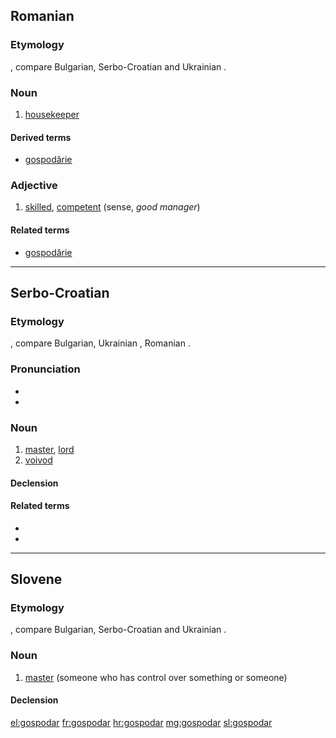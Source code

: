 ==Romanian==

===Etymology===
{{etyl|sla-pro|ro}}, compare Bulgarian, Serbo-Croatian and Ukrainian {{term|господар|lang=uk}}.

===Noun===
{{ro-noun}}

# [[housekeeper]]

====Derived terms====
* [[gospodărie]]

===Adjective===
{{ro-adj}}

# [[#English|skilled]], [[#English|competent]] (sense, ''good manager'')

====Related terms====
* [[gospodărie]] {{f}}

----

==Serbo-Croatian==

===Etymology===
{{etyl|sla-pro|sh}}, compare Bulgarian, Ukrainian {{term|господар|lang=uk}}, Romanian {{term|gospodar|lang=ro}}.

===Pronunciation===
* {{IPA|/ɡospǒdaːr/|lang=sh}}
* {{hyphenation|gos|po|dar}}

===Noun===
{{sh-noun|g=m|head=gospòdār|r|господар|госпо̀да̄р}}

# [[master]], [[lord]]
# [[voivod]]

====Declension====
{{sh-decl-noun
|gospodar|gospodari
|gospodára|gospodara
|gospodaru|gospodarima
|gospodara|gospodare
|gospodaru|gospodari
|gospodaru|gospodarima
|gospodarom|gospodarima
}}

====Related terms====
* {{l|sh|gospodarica|gospodàrica}}
* {{l|sh|gospodariti|gospodáriti}}

----

==Slovene==

===Etymology===
{{etyl|sla-pro|sl}}, compare Bulgarian, Serbo-Croatian and Ukrainian {{term|господар|lang=uk}}.

===Noun===
{{sl-noun|ma}}

# [[master]] (someone who has control over something or someone)

====Declension====
{{sl-decl-noun-m-j|gospodar|a=1}}

[[el:gospodar]]
[[fr:gospodar]]
[[hr:gospodar]]
[[mg:gospodar]]
[[sl:gospodar]]
